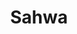 ---
title: Sahwa
description: A personal national website For blogging and infographic
thumbnail: /Imgs/sahwa.jpg
website: https://sahwa-qwmy.vercel.app/
Protype: web
stack:
    - Nextjs 13
---